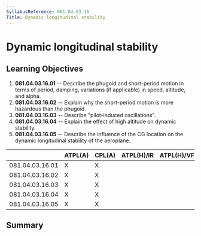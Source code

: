 ```yaml
---
SyllabusReference: 081.04.03.16
Title: Dynamic longitudinal stability
---
```


# Dynamic longitudinal stability

## Learning Objectives

1.  **081.04.03.16.01** -- Describe the phugoid and short-period motion in terms
    of period, damping, variations (if applicable) in speed, altitude, and alpha.
2.  **081.04.03.16.02** -- Explain why the short-period motion is more hazardous
    than the phugoid.
3.  **081.04.03.16.03** -- Describe "pilot-induced oscillations".
4.  **081.04.03.16.04** -- Explain the effect of high altitude on dynamic
    stability.
5.  **081.04.03.16.05** -- Describe the influence of the CG location on the
    dynamic longitudinal stability of the aeroplane.

|                 | ATPL(A) | CPL(A) | ATPL(H)/IR | ATPL(H)/VFR | CPL(H) | IR  | CBIR(A) |
| --------------- | ------- | ------ | ---------- | ----------- | ------ | --- | ------- |
| 081.04.03.16.01 | X       | X      |            |             |        |     |         |
| 081.04.03.16.02 | X       | X      |            |             |        |     |         |
| 081.04.03.16.03 | X       | X      |            |             |        |     |         |
| 081.04.03.16.04 | X       | X      |            |             |        |     |         |
| 081.04.03.16.05 | X       | X      |            |             |        |     |         |

## Summary
